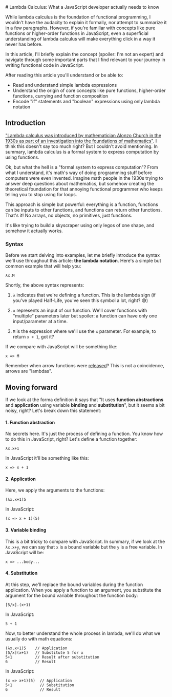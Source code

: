 <div className="markdown-container">
# Lambda Calculus: What a JavaScript developer actually needs to know
  
While lambda calculus is the foundation of functional programming, I wouldn't have the audacity 
to explain it formally, nor attempt to summarize it in a few paragraphs. 
However, if you're familiar with concepts like pure functions or higher-order functions 
in JavaScript, even a superficial understanding of lambda calculus will make everything click in a way it never has before. 

In this article, I'll briefly explain the concept (spoiler: I'm not an expert) and navigate through some
important parts that I find relevant to your journey in writing functional code in JavaScript.

After reading this article you'll understand or be able to:
- Read and understand simple lambda expressions
- Understand the origin of core concepts like pure functions, higher-order functions, currying and function composition
- Encode "if" statements and "boolean" expressions using only lambda notation

## Introduction
["Lambda calculus was introduced by mathematician Alonzo Church in the 1930s as part of an investigation into the foundations of mathematics"](https://en.wikipedia.org/wiki/Lambda_calculus). 
I think this doesn't say too much right? But I couldn't avoid mentioning. In summary, lambda calculus is a formal system to express computation
by using functions.

Ok, but what the hell is a "formal system to express computation"? From what I understand, 
it's math's way of doing programming stuff before computers were even invented. Imagine math 
people in the 1930s trying to answer deep questions about mathematics, but somehow creating 
the theoretical foundation for that annoying functional programmer who keeps telling you to 
stop using for loops.

This approach is simple but powerful: everything is a function, functions can be inputs 
to other functions, and functions can return other functions. That's it! No arrays, no 
objects, no primitives, just functions. 

It's like trying to build a skyscraper using only legos of one shape, and somehow it actually works.

### Syntax
Before we start delving into examples, let me briefly introduce the syntax we'll use 
throughout this article: **the lambda notation**. Here's a simple but common example that will 
help you:

```
λx.M
```
Shortly, the above syntax represents:

1. `λ` indicates that we're defining a function. This is the lambda sign 
(if you've played Half-Life, you've seen this symbol a lot, right? 😅)

2. `x` represents an input of our function. We'll cover functions with "multiple" 
parameters later but spoiler: a function can have only one input/parameter at a time.

3. `M` is the expression where we'll use the `x` parameter. For example, 
to return `x + 1`, got it?

If we compare with JavaScript will be something like:
```
x => M
```

Remember when arrow functions were [released](https://developer.mozilla.org/en-US/docs/Web/JavaScript/Reference/Functions/Arrow_functions)? This is not a coincidence, arrows are "lambdas".

## Moving forward
If we look at the forma definition it says that "It uses **function abstractions** and **application** using variable **binding** and **substitution**", but it seems a bit noisy, right? Let's break down this statement:

#### 1. Function abstraction
No secrets here. It's just the process of defining a function. You know how to do this in JavaScript, right? Let's define a function together:
```
λx.x+1
```
In JavaScript it'll be something like this:
```
x => x + 1
```

#### 2. Application
Here, we apply the arguments to the functions:
```
(λx.x+1)5
```
In JavaScript:
```
(x => x + 1)(5)
```

#### 3. Variable binding
This is a bit tricky to compare with JavaScript. In summary, if we look at 
the `λx.x+y`, we can say that `x` is a bound variable but the `y` is a free variable. In JavaScript will be:
```
x => ...body...
```
#### 4. Substitution
At this step, we'll replace the bound variables during the function application.
 When you apply a function to an argument, you substitute the argument for the bound variable throughout the function body:
```
[5/x].(x+1)
```
In JavaScript:
```
5 + 1
```

Now, to better understand the whole process in lambda, we'll do what we usually do with math equations:
```
(λx.x+1)5    // Application
[5/x](x+1)   // Substitute 5 for x
5+1          // Result after substitution
6            // Result
```

In JavaScript:
```
(x => x+1)(5)  // Application
5+1            // Substitution
6              // Result
```
</div>
